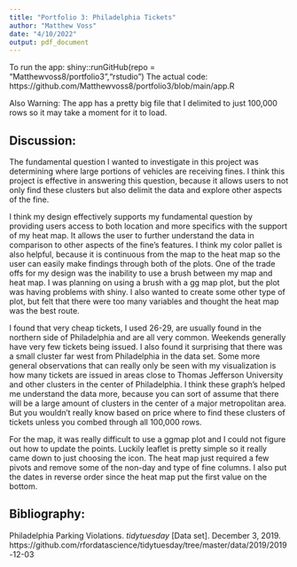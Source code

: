 ```yaml
---
title: "Portfolio 3: Philadelphia Tickets"
author: "Matthew Voss"
date: "4/10/2022"
output: pdf_document
---
```

To run the app: shiny::runGitHub(repo = "Matthewvoss8/portfolio3","rstudio")
The actual code: https://github.com/Matthewvoss8/portfolio3/blob/main/app.R

Also Warning: The app has a pretty big file that I delimited to just 100,000 rows so it may take a moment for it to load.

## Discussion:

The fundamental question I wanted to investigate in this project was determining where large portions of vehicles are receiving fines. I think this project is effective in answering this question, because it allows users to not only find these clusters but also delimit the data and explore other aspects of the fine. 

I think my design effectively supports my fundamental question by providing users access to both location and more specifics with the support of my heat map. It allows the user to further understand the data in comparison to other aspects of the fine's features. I think my color pallet is also helpful, because it is continuous from the map to the heat map so the user can easily make findings through both of the plots. One of the trade offs for my design was the inability to use a brush between my map and heat map. I was planning on using a brush with a gg map plot, but the plot was having problems with shiny. I also wanted to create some other type of plot, but felt that there were too many variables and thought the heat map was the best route. 

I found that very cheap tickets, I used 26-29, are usually found in the northern side of Philadelphia and are all very common. Weekends generally have very few tickets being issued. I also found it surprising that there was a small cluster far west from Philadelphia in the data set. Some more general observations that can really only be seen with my visualization is how many tickets are issued in areas close to Thomas Jefferson University and other clusters in the center of Philadelphia. I think these graph's helped me understand the data more, because you can sort of assume that there will be a large amount of clusters in the center of a major metropolitan area. But you wouldn't really know based on price where to find these clusters of tickets unless you combed through all 100,000 rows.

For the map, it was really difficult to use a ggmap plot and I could not figure out how to update the points. Luckily leaflet is pretty simple so it really came down to just choosing the icon. The heat map just required a few pivots and remove some of the non-day and type of fine columns. I also put the dates in reverse order since the heat map put the first value on the bottom.

## Bibliography:

Philadelphia Parking Violations. *tidytuesday* [Data set]. December 3, 2019.
https://github.com/rfordatascience/tidytuesday/tree/master/data/2019/2019-12-03
